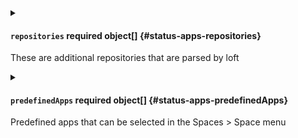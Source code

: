 

<PartialNoDefault />



<details className="config-field" data-expandable="true">
<summary>

#### `repositories` <span className="config-field-required" data-required="false">required</span> <span className="config-field-type">object[]</span> <span className="config-field-default"></span> <span className="config-field-enum"></span> {#status-apps-repositories}

These are additional repositories that are parsed by loft

</summary>

<PartialRepositoriesreference />


</details>



<details className="config-field" data-expandable="true">
<summary>

#### `predefinedApps` <span className="config-field-required" data-required="false">required</span> <span className="config-field-type">object[]</span> <span className="config-field-default"></span> <span className="config-field-enum"></span> {#status-apps-predefinedApps}

Predefined apps that can be selected in the Spaces > Space menu

</summary>

<PartialPredefinedAppsreference />


</details>
